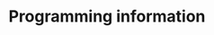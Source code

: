 ---
title: Programming information
description: I put some noteworthy stuff here like DSA, algorithms, news and more.
template: splash
hero:
  tagline:  I put some noteworthy stuff here like DSA, algorithms, news and more.
  image:
    file: ../../assets/moon.jpg
  actions:
    - text: Read the stuff
      link: /DSA/example/
      icon: external    
---
